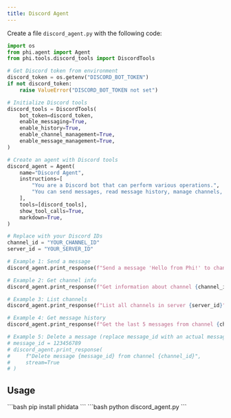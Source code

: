 ```yaml
---
title: Discord Agent
---
```


Create a file `discord_agent.py` with the following code:

```python discord_agent.py
import os
from phi.agent import Agent
from phi.tools.discord_tools import DiscordTools

# Get Discord token from environment
discord_token = os.getenv("DISCORD_BOT_TOKEN")
if not discord_token:
    raise ValueError("DISCORD_BOT_TOKEN not set")

# Initialize Discord tools
discord_tools = DiscordTools(
    bot_token=discord_token,
    enable_messaging=True,
    enable_history=True,
    enable_channel_management=True,
    enable_message_management=True,
)

# Create an agent with Discord tools
discord_agent = Agent(
    name="Discord Agent",
    instructions=[
        "You are a Discord bot that can perform various operations.",
        "You can send messages, read message history, manage channels, and delete messages.",
    ],
    tools=[discord_tools],
    show_tool_calls=True,
    markdown=True,
)

# Replace with your Discord IDs
channel_id = "YOUR_CHANNEL_ID"
server_id = "YOUR_SERVER_ID"

# Example 1: Send a message
discord_agent.print_response(f"Send a message 'Hello from Phi!' to channel {channel_id}", stream=True)

# Example 2: Get channel info
discord_agent.print_response(f"Get information about channel {channel_id}", stream=True)

# Example 3: List channels
discord_agent.print_response(f"List all channels in server {server_id}", stream=True)

# Example 4: Get message history
discord_agent.print_response(f"Get the last 5 messages from channel {channel_id}", stream=True)

# Example 5: Delete a message (replace message_id with an actual message ID)
# message_id = 123456789
# discord_agent.print_response(
#     f"Delete message {message_id} from channel {channel_id}",
#     stream=True
# )
```

## Usage

<Steps>
  <Snippet file="create-venv-step.mdx" />

  <Step title="Install libraries">
    ```bash
    pip install phidata
    ```
  </Step>

  <Step title="Run the agent">
    ```bash
    python discord_agent.py
    ```
  </Step>

</Steps>
